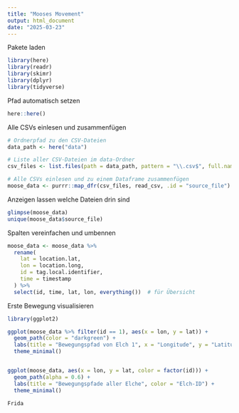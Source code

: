 ```yaml
---
title: "Mooses Movement"
output: html_document
date: "2025-03-23"
---
```


Pakete laden
```r
library(here)
library(readr)
library(skimr)
library(dplyr)
library(tidyverse)
```

Pfad automatisch setzen 

```r
here::here()
```
Alle CSVs einlesen und zusammenfügen 

```r
# Ordnerpfad zu den CSV-Dateien
data_path <- here("data")

# Liste aller CSV-Dateien im data-Ordner
csv_files <- list.files(path = data_path, pattern = "\\.csv$", full.names = TRUE)

# Alle CSVs einlesen und zu einem Dataframe zusammenfügen
moose_data <- purrr::map_dfr(csv_files, read_csv, .id = "source_file")

```

Anzeigen lassen welche Dateien drin sind
```r
glimpse(moose_data)
unique(moose_data$source_file)

```
Spalten vereinfachen und umbennen

```r
moose_data <- moose_data %>%
  rename(
    lat = location.lat,
    lon = location.long,
    id = tag.local.identifier,
    time = timestamp
  ) %>%
  select(id, time, lat, lon, everything())  # für Übersicht
```

Erste Bewegung visualisieren 
```r
library(ggplot2)

ggplot(moose_data %>% filter(id == 1), aes(x = lon, y = lat)) +
  geom_path(color = "darkgreen") +
  labs(title = "Bewegungspfad von Elch 1", x = "Longitude", y = "Latitude") +
  theme_minimal()


ggplot(moose_data, aes(x = lon, y = lat, color = factor(id))) +
  geom_path(alpha = 0.6) +
  labs(title = "Bewegungspfade aller Elche", color = "Elch-ID") +
  theme_minimal()

```

```r
Frida
```

